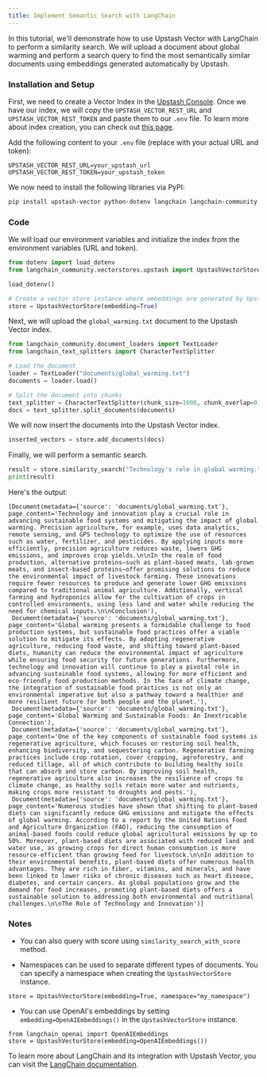 ```yaml
---
title: Implement Semantic Search with LangChain
---
```


In this tutorial, we'll demonstrate how to use Upstash Vector with LangChain to perform a similarity search. We will upload a document about global warming and perform a search query to find the most semantically similar documents using embeddings generated automatically by Upstash.

### Installation and Setup

First, we need to create a Vector Index in the [Upstash Console](https://console.upstash.com). Once we have our index, we will copy the `UPSTASH_VECTOR_REST_URL` and `UPSTASH_VECTOR_REST_TOKEN` and paste them to our `.env` file. To learn more about index creation, you can check out [this page](https://docs.upstash.com/vector/overall/getstarted).

Add the following content to your `.env` file (replace with your actual URL and token):

```
UPSTASH_VECTOR_REST_URL=your_upstash_url
UPSTASH_VECTOR_REST_TOKEN=your_upstash_token
```

We now need to install the following libraries via PyPI:

```bash
pip install upstash-vector python-dotenv langchain langchain-community
```

### Code

We will load our environment variables and initialize the index from the environment variables (URL and token).

```python
from dotenv import load_dotenv
from langchain_community.vectorstores.upstash import UpstashVectorStore

load_dotenv()

# Create a vector store instance where embeddings are generated by Upstash
store = UpstashVectorStore(embedding=True)
```

Next, we will upload the `global_warming.txt` document to the Upstash Vector index.

```python
from langchain_community.document_loaders import TextLoader
from langchain_text_splitters import CharacterTextSplitter

# Load the document
loader = TextLoader("documents/global_warming.txt")
documents = loader.load()

# Split the document into chunks
text_splitter = CharacterTextSplitter(chunk_size=1000, chunk_overlap=0)
docs = text_splitter.split_documents(documents)
```

We will now insert the documents into the Upstash Vector index.

```python
inserted_vectors = store.add_documents(docs)
```

Finally, we will perform a semantic search.

```python 
result = store.similarity_search("Technology's role in global warming.", k=5)
print(result)
```

Here's the output:
```
[Document(metadata={'source': 'documents/global_warming.txt'}, page_content='Technology and innovation play a crucial role in advancing sustainable food systems and mitigating the impact of global warming. Precision agriculture, for example, uses data analytics, remote sensing, and GPS technology to optimize the use of resources such as water, fertilizer, and pesticides. By applying inputs more efficiently, precision agriculture reduces waste, lowers GHG emissions, and improves crop yields.\n\nIn the realm of food production, alternative proteins—such as plant-based meats, lab-grown meats, and insect-based proteins—offer promising solutions to reduce the environmental impact of livestock farming. These innovations require fewer resources to produce and generate lower GHG emissions compared to traditional animal agriculture. Additionally, vertical farming and hydroponics allow for the cultivation of crops in controlled environments, using less land and water while reducing the need for chemical inputs.\n\nConclusion'),
 Document(metadata={'source': 'documents/global_warming.txt'}, page_content='Global warming presents a formidable challenge to food production systems, but sustainable food practices offer a viable solution to mitigate its effects. By adopting regenerative agriculture, reducing food waste, and shifting toward plant-based diets, humanity can reduce the environmental impact of agriculture while ensuring food security for future generations. Furthermore, technology and innovation will continue to play a pivotal role in advancing sustainable food systems, allowing for more efficient and eco-friendly food production methods. In the face of climate change, the integration of sustainable food practices is not only an environmental imperative but also a pathway toward a healthier and more resilient future for both people and the planet.'),
 Document(metadata={'source': 'documents/global_warming.txt'}, page_content='Global Warming and Sustainable Foods: An Inextricable Connection'),
 Document(metadata={'source': 'documents/global_warming.txt'}, page_content='One of the key components of sustainable food systems is regenerative agriculture, which focuses on restoring soil health, enhancing biodiversity, and sequestering carbon. Regenerative farming practices include crop rotation, cover cropping, agroforestry, and reduced tillage, all of which contribute to building healthy soils that can absorb and store carbon. By improving soil health, regenerative agriculture also increases the resilience of crops to climate change, as healthy soils retain more water and nutrients, making crops more resistant to droughts and pests.'),
 Document(metadata={'source': 'documents/global_warming.txt'}, page_content='Numerous studies have shown that shifting to plant-based diets can significantly reduce GHG emissions and mitigate the effects of global warming. According to a report by the United Nations Food and Agriculture Organization (FAO), reducing the consumption of animal-based foods could reduce global agricultural emissions by up to 50%. Moreover, plant-based diets are associated with reduced land and water use, as growing crops for direct human consumption is more resource-efficient than growing feed for livestock.\n\nIn addition to their environmental benefits, plant-based diets offer numerous health advantages. They are rich in fiber, vitamins, and minerals, and have been linked to lower risks of chronic diseases such as heart disease, diabetes, and certain cancers. As global populations grow and the demand for food increases, promoting plant-based diets offers a sustainable solution to addressing both environmental and nutritional challenges.\n\nThe Role of Technology and Innovation')]
```

### Notes

- You can also query with score using `similarity_search_with_score` method.

- Namespaces can be used to separate different types of documents. You can specify a namespace when creating the `UpstashVectorStore` instance. 
```
store = UpstashVectorStore(embedding=True, namespace="my_namespace")
```

- You can use OpenAI's embeddings by setting `embedding=OpenAIEmbeddings()` in the `UpstashVectorStore` instance.
```
from langchain_openai import OpenAIEmbeddings
store = UpstashVectorStore(embedding=OpenAIEmbeddings())
```

To learn more about LangChain and its integration with Upstash Vector, you can visit the [LangChain documentation](https://python.langchain.com/docs/integrations/vectorstores/upstash/).
